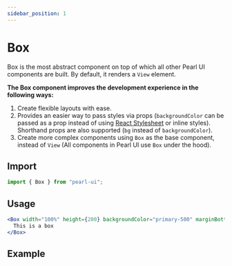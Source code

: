 ```yaml
---
sidebar_position: 1
---
```


# Box

Box is the most abstract component on top of which all other Pearl UI components are built. By default, it renders a `View` element.

**The Box component improves the development experience in the following ways:**

1. Create flexible layouts with ease.
2. Provides an easier way to pass styles via props (`backgroundColor` can be passed as a prop instead of using [React Stylesheet](https://reactjs.org/docs/faq-styling.html) or inline styles). Shorthand props are also supported (`bg` instead of `backgroundColor`).
3. Create more complex components using `Box` as the base component, instead of `View` (All components in Pearl UI use `Box` under the hood).

## Import

```jsx
import { Box } from "pearl-ui";
```

## Usage

```jsx
<Box width="100%" height={200} backgroundColor="primary-500" marginBottom="m">
  This is a box
</Box>
```

## Example


<Snack snackId="@agrawal-rohit/box" />
